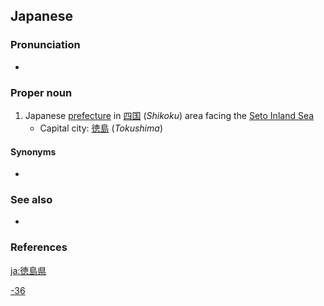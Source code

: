 ==Japanese==
{{ja-kanjitab|とく|しま|けん}}
{{wikipedia|Tokushima Prefecture}}
{{wikipedia|lang=ja}}

===Pronunciation===
* {{ja-pron|とくしまけん|acc=4|acc_ref=NHK}}

===Proper noun===
{{ja-pos|proper|とくしまけん|kyu=德島縣}}

# Japanese [[prefecture]] in [[四国]] (''Shikoku'') area facing the [[Seto Inland Sea]]
#* Capital city: [[徳島]] (''Tokushima'')

====Synonyms====
* {{ja-r|阿波|^あわ}}

===See also===
* {{list:prefectures of Japan/ja}}

===References===
<references/>

[[Category:ja:Prefectures of Japan|-36]]

[[ja:徳島県]]